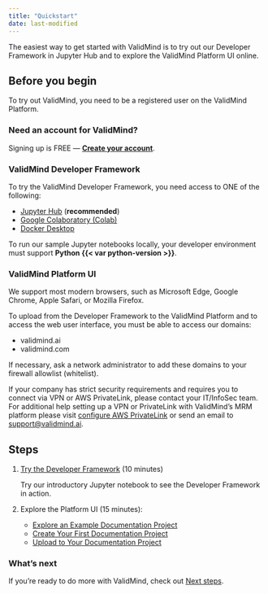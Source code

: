 ```yaml
---
title: "Quickstart"
date: last-modified
---
```


The easiest way to get started with ValidMind is to try out our Developer Framework in Jupyter Hub and to explore the ValidMind Platform UI online. 

## Before you begin

To try out ValidMind, you need to be a registered user on the ValidMind Platform.

::: {.callout-tip}
### Need an account for ValidMind? 
Signing up is FREE — **[Create your account](https://app.prod.validmind.ai)**.
:::

### ValidMind Developer Framework

To try the ValidMind Developer Framework, you need access to ONE of the following:

- [Jupyter Hub](try-developer-framework-with-jupyterhub.qmd) (**recommended**)
- [Google Colaboratory (Colab)](try-developer-framework-with-colab.qmd)
- [Docker Desktop](try-developer-framework-with-docker.qmd)

To run our sample Jupyter notebooks locally, your developer environment must support **Python {{< var python-version >}}**.

### ValidMind Platform UI

We support most modern browsers, such as Microsoft Edge, Google Chrome, Apple Safari, or Mozilla Firefox.

To upload from the Developer Framework to the ValidMind Platform and to access the web user interface, you must be able to access our domains:

- validmind.ai
- validmind.com

If necessary, ask a network administrator to add these domains to your firewall allowlist (whitelist). 

If your company has strict security requirements and requires you to connect via VPN or AWS PrivateLink, please contact your IT/InfoSec team. For additional help setting up a VPN or PrivateLink with ValidMind's MRM platform please visit [configure AWS PrivateLink](configure-aws-privatelink.qmd) or send an email to <support@validmind.ai>.

## Steps

1. [Try the Developer Framework](try-developer-framework-with-jupyterhub.qmd) (10 minutes)

   Try our introductory Jupyter notebook to see the Developer Framework in action. 

2. Explore the Platform UI (15 minutes):

    - [Explore an Example Documentation Project](explore-example-documentation-project.qmd)
    - [Create Your First Documentation Project](create-your-first-documentation.qmd)
    - [Upload to Your Documentation Project](upload-to-documentation.qmd)

### What's next

If you're ready to do more with ValidMind, check out [Next steps](next-steps.qmd).
